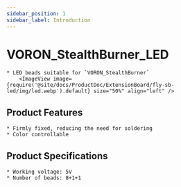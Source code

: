 ```yaml
---
sidebar_position: 1
sidebar_label: Introduction
---
```


# VORON_StealthBurner_LED

    * LED beads suitable for `VORON_StealthBurner`
        <ImageView image={require('@site/docs/ProductDoc/ExtensionBoard/fly-sb-led/img/led.webp').default} size="50%" align="left" />

## Product Features

    * Firmly fixed, reducing the need for soldering
    * Color controllable

## Product Specifications

    * Working voltage: 5V
    * Number of beads: 8+1+1